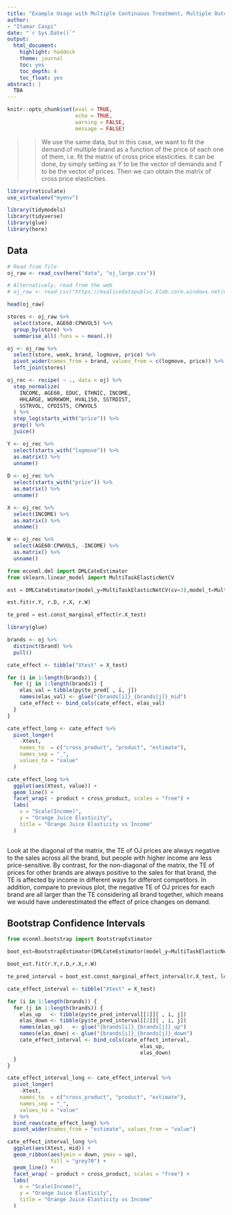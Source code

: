 ```yaml
---
title: "Example Usage with Multiple Continuous Treatment, Multiple Outcome Observational Data"
author:
- "Itamar Caspi"
date: "`r Sys.Date()`"
output:
  html_document:
    highlight: haddock
    theme: journal
    toc: yes
    toc_depth: 4
    toc_float: yes
abstract: |
  TBA
---
```


```r

knitr::opts_chunk$set(eval = TRUE,
                      echo = TRUE,
                      warning = FALSE,
                      message = FALSE)

```


>> We use the same data, but in this case, we want to fit the demand of multiple brand as a function of the price of each one of them, i.e. fit the matrix of cross price elasticities. It can be done, by simply setting as $Y$ to be the vector of demands and $T$ to be the vector of prices. Then we can obtain the matrix of cross price elasticities.


```r

library(reticulate)
use_virtualenv("myenv")

```


```r

library(tidymodels)
library(tidyverse)
library(glue)
library(here)

```


## Data

```r

# Read from file
oj_raw <- read_csv(here("data", "oj_large.csv"))

# Alternatively, read from the web
# oj_raw <- read_csv("https://msalicedatapublic.blob.core.windows.net/datasets/OrangeJuice/oj_large.csv")

head(oj_raw)

```


```r

stores <- oj_raw %>% 
  select(store, AGE60:CPWVOL5) %>% 
  group_by(store) %>% 
  summarise_all(.funs = ~ mean(.))

oj <- oj_raw %>% 
  select(store, week, brand, logmove, price) %>% 
  pivot_wider(names_from = brand, values_from = c(logmove, price)) %>% 
  left_join(stores)
```


```r

oj_rec <- recipe( ~ ., data = oj) %>% 
  step_normalize(
    INCOME, AGE60, EDUC, ETHNIC, INCOME,
    HHLARGE, WORKWOM, HVAL150, SSTRDIST,
    SSTRVOL, CPDIST5, CPWVOL5
  ) %>% 
  step_log(starts_with("price")) %>% 
  prep() %>% 
  juice()

```


```r

Y <- oj_rec %>%
  select(starts_with("logmove")) %>%
  as.matrix() %>% 
  unname()
  
D <- oj_rec %>%
  select(starts_with("price")) %>%
  as.matrix() %>% 
  unname()

X <- oj_rec %>%
  select(INCOME) %>%
  as.matrix() %>% 
  unname()

W <- oj_rec %>%
  select(AGE60:CPWVOL5, -INCOME) %>%
  as.matrix() %>% 
  unname()
```


```python

from econml.dml import DMLCateEstimator 
from sklearn.linear_model import MultiTaskElasticNetCV

```


```python

est = DMLCateEstimator(model_y=MultiTaskElasticNetCV(cv=3),model_t=MultiTaskElasticNetCV(cv=3))

est.fit(r.Y, r.D, r.X, r.W)

te_pred = est.const_marginal_effect(r.X_test)

```


```r

library(glue)

brands <- oj %>% 
  distinct(brand) %>% 
  pull()

cate_effect <- tibble("Xtest" = X_test)

for (i in 1:length(brands)) {
  for (j in 1:length(brands)) {
    elas_val = tibble(py$te_pred[ , i, j])
    names(elas_val) <- glue("{brands[i]}_{brands[j]}_mid")
    cate_effect <- bind_cols(cate_effect, elas_val)
  }
}

cate_effect_long <- cate_effect %>% 
  pivot_longer(
    -Xtest,
    names_to  = c("cross_product", "product", "estimate"),
    names_sep = "_",
    values_to = "value"
  ) 

cate_effect_long %>% 
  ggplot(aes(Xtest, value)) +
  geom_line() +
  facet_wrap( ~ product + cross_product, scales = "free") +
  labs(
    x = "Scale(Income)",
    y = "Orange Juice Elasticity",
    title = "Orange Juice Elasticity vs Income"
  )
  

```

Look at the diagonal of the matrix, the TE of OJ prices are always negative to the sales across all the brand, but people with higher income are less price-sensitive. By contrast, for the non-diagonal of the matrix, the TE of prices for other brands are always positive to the sales for that brand, the TE is affected by income in different ways for different competitors. In addition, compare to previous plot, the negative TE of OJ prices for each brand are all larger than the TE considering all brand together, which means we would have underestimated the effect of price changes on demand.

## Bootstrap Confidence Intervals

```python

from econml.bootstrap import BootstrapEstimator

boot_est=BootstrapEstimator(DMLCateEstimator(model_y=MultiTaskElasticNetCV(cv=3),model_t=MultiTaskElasticNetCV(cv=3)),n_bootstrap_samples=20)

boot_est.fit(r.Y,r.D,r.X,r.W)

te_pred_interval = boot_est.const_marginal_effect_interval(r.X_test, lower=1, upper=99)

```



```r

cate_effect_interval <- tibble("Xtest" = X_test)

for (i in 1:length(brands)) {
  for (j in 1:length(brands)) {
    elas_up   <- tibble(py$te_pred_interval[[1]][ , i, j])
    elas_down <- tibble(py$te_pred_interval[[2]][ , i, j])
    names(elas_up)   <- glue("{brands[i]}_{brands[j]}_up")
    names(elas_down) <- glue("{brands[i]}_{brands[j]}_down")
    cate_effect_interval <- bind_cols(cate_effect_interval,
                                           elas_up,
                                           elas_down)
  }
}

cate_effect_interval_long <- cate_effect_interval %>% 
  pivot_longer(
    -Xtest,
    names_to  = c("cross_product", "product", "estimate"),
    names_sep = "_",
    values_to = "value"
  ) %>%
  bind_rows(cate_effect_long) %>% 
  pivot_wider(names_from = "estimate", values_from = "value")

```


```r

cate_effect_interval_long %>% 
  ggplot(aes(Xtest, mid)) +
  geom_ribbon(aes(ymin = down, ymax = up),
              fill = "grey70") +
  geom_line() +
  facet_wrap( ~ product + cross_product, scales = "free") +
  labs(
    x = "Scale(Income)",
    y = "Orange Juice Elasticity",
    title = "Orange Juice Elasticity vs Income"
  )
  

```


